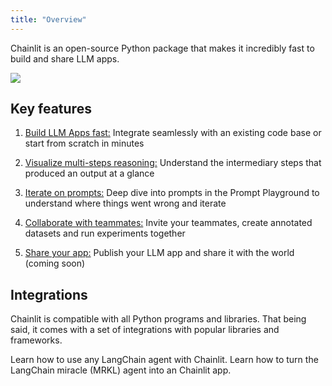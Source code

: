 ```yaml
---
title: "Overview"
---
```


Chainlit is an open-source Python package that makes it incredibly fast to build and share LLM apps.

<Frame caption="Demo of the image gen app available in the chainlit cookbook repo.">
  <img src="/images/overview.gif" />
</Frame>

## Key features

1. [Build LLM Apps fast:](/examples/openai-sql) Integrate seamlessly with an existing code base or start from scratch in minutes

2. [Visualize multi-steps reasoning:](/concepts/chain-of-thought) Understand the intermediary steps that produced an output at a glance

3. [Iterate on prompts:](/concepts/prompt-playground) Deep dive into prompts in the Prompt Playground to understand where things went wrong and iterate

4. [Collaborate with teammates:](/cloud/create-project) Invite your teammates, create annotated datasets and run experiments together

5. [Share your app:](/cloud/deploy) Publish your LLM app and share it with the world (coming soon)

## Integrations

Chainlit is compatible with all Python programs and libraries. That being said, it comes with a set of integrations with popular libraries and frameworks.

<CardGroup cols={2}>
  <Card title="LangChain Integration" icon="link" href="/langchain">
    Learn how to use any LangChain agent with Chainlit.
  </Card>

  <Card title="LangChain MRKL with Chainlit" icon="link" href="/examples/mrkl">
    Learn how to turn the LangChain miracle (MRKL) agent into an Chainlit app.
  </Card>
</CardGroup>
